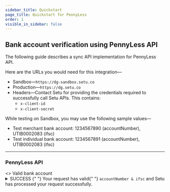 ```yaml
---
sidebar_title: Quickstart
page_title: Quickstart for PennyLess
order: 1
visible_in_sidebar: false
---
```


## Bank account verification using PennyLess API

The following guide describes a sync API implementation for PennyLess API.

Here are the URLs you would need for this integration—

-   Sandbox—`https://dg-sandbox.setu.co`
-   Production—`https://dg.setu.co`
-   Headers—Contact Setu for providing the credentials required to successfully call Setu APIs. This contains:
    -   `x-client-id`
    -   `x-client-secret`

While testing on Sandbox, you may use the following sample values—
- Test merchant bank account: 1234567890 (accountNumber), UTIB0002083 (ifsc)
- Test individual bank account: 1234567891 (accountNumber), UTIB0002083 (ifsc)

<hr class="primary" />

### PennyLess API

<Row>
    <Portion desktopSpan="whole">
        <Tabs
            tabs={[
                {
                    key: "1",
                    label: "200",
                    content: (
                        <>
                            <>
                                <Text size="small" weight="600">
                                    Valid bank account
                                </Text>
                                <Card
                                    padding="nano"
                                    shape="rounded"
                                    marginBottom="micro"
                                >
                                    <details>
                                        <summary>
                                            <Badge type="success">
                                                SUCCESS
                                            </Badge>{" "}
                                            Your request has valid{" "}
                                            <code>accountNumber & ifsc</code> and Setu has
                                            processed your request successfully.
                                        </summary>
                                        <hr className="tertiary" />
                                        <h5>Request</h5>
                                        <CodeBlockWithCopy language="json">
                                            {`POST  /api/verify/ban/pennyless
 
{
    "accountNumber": "1234567890",
    "ifsc": "UTIB0002083"
} `}
                                        </CodeBlockWithCopy>
                                        <hr className="tertiary" />
                                        <h5>Response</h5>
                                        <p>
                                            You will get the following details—
                                        </p>
                                        <CodeBlockWithCopy language="json">
                                            {`{
    "status": "SUCCESS",
    "data": {
        "bankAccountNumber": "1234567890",
        "bankAccountName": "Pavankumar Kamat Biz",
        "bankAccountIfsc": "UTIB0002083",
        "entityType": "MERCHANT", // or INDIVIDUAL or "UNKNOWN"
        "ifscCrossCheck": true,
        "ifscDetails": {
            "name": "Axis Bank",
            "branch": "KAPODRA, SURAT",
            "center": "SURAT",
            "district": "SURAT",
            "state": "GUJARAT",
            "address": "J R SQUARE, MAMTA PARK - 1 KAPODRA, VARACHHA MAIN ROAD,  SURAT - 395 006",
            "contact": "",
            "imps": "true",
            "rtgs": "true",
            "city": "SURAT",
            "iso3166": "IN-GJ",
            "neft": "true",
            "micr": "395211016",
            "upi": "true",
            "swift": ""
        },
        "merchantDetails": {  // if MERCHANT
            "mccCode": "1520",
            "identifier": {
                "merchantType": "SMALL",
                "merchantGenre": "OFFLINE",
                "onBoardingType": "BANK"
            },
            "name": {
                "brand": "praimports",
                "legal": "Indian",
                "franchise": "rajababuimpor"
            },
            "ownership": {
                "type": "PRIVATE"
            }
        }
    },
    "traceId": "4c93e6bb-8017-4fc4-b44b-4cf186c9c6d5",
}`}
                                        </CodeBlockWithCopy>
                                    </details>
                                </Card>
                            </>
                            <>
                                <Text size="small" weight="600">
                                    Invalid bank details
                                </Text>
                                <Card
                                    padding="nano"
                                    shape="rounded"
                                    marginBottom="micro"
                                >
                                    <details>
                                        <summary>
                                            <Badge type="failure">ERROR</Badge>{" "}
                                            Setu has processed your request
                                            successfully but the request has an
                                            invalid <code>accountNumber & ifsc</code>.
                                        </summary>
                                        <hr className="tertiary" />
                                        <h5>Request</h5>
                                        <CodeBlockWithCopy language="json">
                                            {`POST  /api/verify/ban/pennyless
 
{
    "accountNumber": "<wrongAccountNumber>",
    "ifsc": "<ifsc>"
} `}
                                        </CodeBlockWithCopy>
                                        <hr className="tertiary" />
                                        <h5>Response</h5>
                                        <p>
                                            You will get the following details—
                                        </p>
                                        <CodeBlockWithCopy language="json">
                                            {`{
    "status": "ERROR",
    "message": "Invalid bank details",
    "traceId": "061b26e1-cb3c-4373-a761-ad03d6251f04"
}`}
                                        </CodeBlockWithCopy>
                                    </details>
                                </Card>
                            </>
                        </>
                    ),
                },
                {
                    key: "2",
                    label: "400",
                    content: (
                        <>
                            <p>
                                <Badge type="failure">BAD REQUEST</Badge> Your
                                request payload is invalid
                            </p>
                            <hr className="tertiary" />
                            <h5>Request</h5>
                            <CodeBlockWithCopy language="json">
                                {`POST  /api/verify/ban/pennyless
 
{
    "ifsc": "SBIN0000539"
} `}
                            </CodeBlockWithCopy>
                            <hr className="tertiary" />
                            <h5>Response</h5>
                            <CodeBlockWithCopy language="json">
                                {`{
    "error": {
        "code": "bad_request",
        "detail": "accountNumber is required",
        "traceId": "d13fb707-e8ce-4a92-aa10-3194b1e2f7b5"
    }
}`}
                            </CodeBlockWithCopy>
                        </>
                    ),
                },
                {
                    key: "3",
                    label: "500",
                    content: (
                        <>
                            <p>
                                <Badge type="failure">
                                    INTERNAL SERVER ERROR
                                </Badge>{" "}
                                Setu’s system has failed to process your request
                                due to some internal error or upstream error.
                            </p>
                            <hr className="tertiary" />
                            <h5>Request</h5>
                            <CodeBlockWithCopy language="json">
                                {`POST  /api/verify/ban/pennyless
 
{
    "accountNumber": "35059209223",
    "ifsc": "SBIN0000539"
} `}
                            </CodeBlockWithCopy>
                            <hr className="tertiary" />
                            <h5>Response</h5>
                            <CodeBlockWithCopy language="json">
                                {`{
    "error": {
        "code": "upstream_service_error", // or, internal_server_error
        "detail": "Upstream service error. Please reach out to support along with the traceId.",
        "traceId": "0b0a2546-383c-4f32-9d72-abaaf69b9e0c"
    }
}`}
                            </CodeBlockWithCopy>
                        </>
                    ),
                },
            ]}
        ></Tabs>
    </Portion>
</Row>
